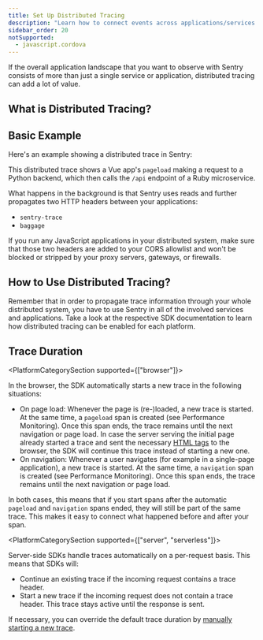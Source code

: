 ```yaml
---
title: Set Up Distributed Tracing
description: "Learn how to connect events across applications/services."
sidebar_order: 20
notSupported:
  - javascript.cordova
---
```


If the overall application landscape that you want to observe with Sentry consists of more than just a single service or application, distributed tracing can add a lot of value.

## What is Distributed Tracing?

<PlatformContent includePath="distributed-tracing/explanation" />

## Basic Example

Here's an example showing a distributed trace in Sentry:

<Include name="common-imgs/distributed-trace-in-sentry" />

This distributed trace shows a Vue app's `pageload` making a request to a Python backend, which then calls the `/api` endpoint of a Ruby microservice.

What happens in the background is that Sentry uses reads and further propagates two HTTP headers between your applications:

- `sentry-trace`
- `baggage`

If you run any JavaScript applications in your distributed system, make sure that those two headers are added to your CORS allowlist and won't be blocked or stripped by your proxy servers, gateways, or firewalls.

## How to Use Distributed Tracing?

<PlatformContent includePath="distributed-tracing/how-to-use/" />

<Alert >

Remember that in order to propagate trace information through your whole distributed system, you have to use Sentry in all of the involved services and applications. Take a look at the respective SDK documentation to learn how distributed tracing can be enabled for each platform.

</Alert>

## Trace Duration

<PlatformCategorySection supported={["browser"]}>

In the browser, the SDK automatically starts a new trace in the following situations:

- On page load: Whenever the page is (re-)loaded, a new trace is started. At the same time, a `pageload` span is created (see <PlatformLink to="/tracing/instrumentation/automatic-instrumentation">Performance Monitoring</PlatformLink>). Once this span ends, the trace remains until the next navigation or page load. In case the server serving the initial page already started a trace and sent the necessary [HTML tags](./custom-instrumentation/#extract-tracing-information-from-html-meta-tags) to the browser, the SDK will continue this trace instead of starting a new one.
- On navigation: Whenever a user navigates (for example in a single-page application), a new trace is started. At the same time, a `navigation` span is created (see <PlatformLink to="/tracing/instrumentation/automatic-instrumentation">Performance Monitoring</PlatformLink>). Once this span ends, the trace remains until the next navigation or page load.

In both cases, this means that if you start spans after the automatic `pageload` and `navigation` spans ended, they will still be part of the same trace. This makes it easy to connect what happened before and after your span.

</PlatformCategorySection>

<PlatformCategorySection supported={["server", "serverless"]}>

Server-side SDKs handle traces automatically on a per-request basis. This means that SDKs will:

- Continue an existing trace if the incoming request contains a trace header.
- Start a new trace if the incoming request does not contain a trace header. This trace stays active until the response is sent.

</PlatformCategorySection>

If necessary, you can override the default trace duration by [manually starting a new trace](./custom-instrumentation#starting-a-new-trace).
